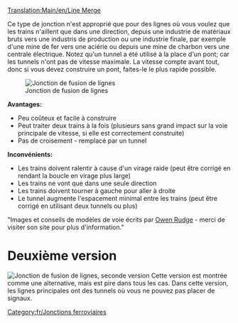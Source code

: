 [[Translation:Main/en/Line Merge]]{{fr/Menu de Croisements}}

Ce type de jonction n'est approprié que pour des lignes où vous voulez que les trains n'aillent que dans une direction, depuis une industrie de matériaux bruts vers une industris de production ou une industrie finale, par exemple d'une mine de fer vers une aciérie ou depuis une mine de charbon vers une centrale électrique. Notez qu'un tunnel a été utilisé à la place d'un pont; car les tunnels n'ont pas de vitesse maximale. La vitesse compte avant tout, donc si vous devez construire un pont, faites-le le plus rapide possible.

[[File:en/3way trackmerge.png|none|frame|Jonction de fusion de lignes]]

'''Avantages:'''

*Peu coûteux et facile à construire
*Peut traiter deux trains à la fois (plusieurs sans grand impact sur la voie principale de vitesse, si elle est correctement construite)
*Pas de croisement - remplacé par un tunnel


'''Inconvénients:'''

*Les trains doivent ralentir à cause d'un virage raide (peut être corrigé en rendant la boucle en virage plus large)
*Les trains ne vont que dans une seule direction
*Les trains doivent tourner à gauche pour aller à droite
*Le tunnel augmente l'espacement minimal entre les trains (peut être corrigé en utilisant deux tunnels ou plus)


"Images et conseils de modèles de voie écrits par [http://www.owenrudge.net/TT/ Owen Rudge] - merci de visiter son site pour plus d'information."

=Deuxième version=
[[File:en/3way trackmerge2.png|none|frame|Jonction de fusion de lignes, seconde version]]
Cette version est montrée comme une alternative, mais est pire dans tous les cas. Dans cette version, les lignes principales ont des tunnels où vous ne pouvez pas placer de signaux.

[[Category:fr/Jonctions ferroviaires]]